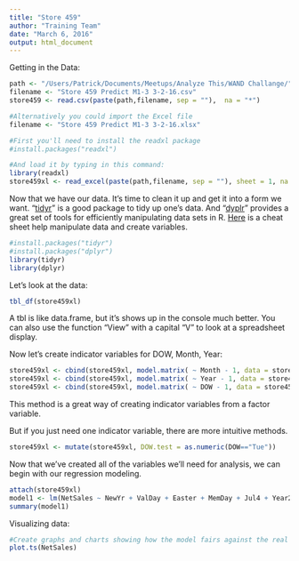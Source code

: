 ```yaml
---
title: "Store 459"
author: "Training Team"
date: "March 6, 2016"
output: html_document
---
```


Getting in the Data:

```r
path <- "/Users/Patrick/Documents/Meetups/Analyze This/WAND Challange/"
filename <- "Store 459 Predict M1-3 3-2-16.csv"
store459 <- read.csv(paste(path,filename, sep = ""),  na = "*")

#Alternatively you could import the Excel file 
filename <- "Store 459 Predict M1-3 3-2-16.xlsx"

#First you'll need to install the readxl package 
#install.packages("readxl")  

#And load it by typing in this command:
library(readxl)
store459xl <- read_excel(paste(path,filename, sep = ""), sheet = 1, na = "*")
```

Now that we have our data. It's time to clean it up and get it into a form we want. "[tidyr](https://cran.r-project.org/web/packages/tidyr/vignettes/tidy-data.html)" is a good package to tidy up one's data. And "[dyplr](https://cran.rstudio.com/web/packages/dplyr/vignettes/introduction.html)" provides a great set of tools for efficiently manipulating data sets in R. [Here](https://www.rstudio.com/wp-content/uploads/2015/02/data-wrangling-cheatsheet.pdf) is a cheat sheet help manipulate data and create variables.
```r
#install.packages("tidyr")
#install.packages("dplyr")
library(tidyr)
library(dplyr)
```

Let's look at the data:
```r
tbl_df(store459xl)
```
A tbl is like data.frame, but it's shows up in the console much better. You can also use the function "View" with a capital "V" to look at a spreadsheet display. 

Now let's create indicator variables for DOW, Month, Year:
```r
store459xl <- cbind(store459xl, model.matrix( ~ Month - 1, data = store459xl))
store459xl <- cbind(store459xl, model.matrix( ~ Year - 1, data = store459xl))
store459xl <- cbind(store459xl, model.matrix( ~ DOW - 1, data = store459xl))
```
This method is a great way of creating indicator variables from a factor variable. 

But if you just need one indicator variable, there are more intuitive methods. 
```r
store459xl <- mutate(store459xl, DOW.test = as.numeric(DOW=="Tue"))
```


Now that we've created all of the variables we'll need for analysis, we can begin with our regression modeling. 

```r
attach(store459xl)
model1 <- lm(NetSales ~ NewYr + ValDay + Easter + MemDay + Jul4 + Year2014 + MonthJan + MonthFeb + MonthAug + MonthSep + MonthDec + DOWThu + DOWWed + DOWThu + DOWFri + DOWSat + PRCP + Tmax_DegF + `Net$LstYr`)
summary(model1) 
```

Visualizing data:
```r
#Create graphs and charts showing how the model fairs against the real data. 
plot.ts(NetSales)

```



